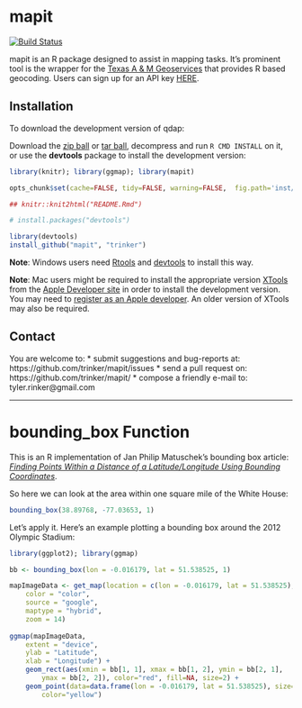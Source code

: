 mapit
====

[![Build Status](https://travis-ci.org/trinker/mapit.png?branch=master)](https://travis-ci.org/trinker/mapit)

mapit is an R package designed to assist in mapping tasks.  It's prominent tool is the wrapper for the [Texas A & M Geoservices](geoservices.tamu.ed) that provides R based geocoding.  Users can sign up for an API key [HERE](https://geoservices.tamu.edu/Signup/).

## Installation

To download the development version of qdap:

Download the [zip ball](https://github.com/trinker/mapit/zipball/master) or [tar ball](https://github.com/trinker/mapit/tarball/master), decompress and run `R CMD INSTALL` on it, or use the **devtools** package to install the development version:


```r
library(knitr); library(ggmap); library(mapit)

opts_chunk$set(cache=FALSE, tidy=FALSE, warning=FALSE,  fig.path='inst/readme/figure/')

## knitr::knit2html("README.Rmd")
```

```r
# install.packages("devtools")

library(devtools)
install_github("mapit", "trinker")
```

**Note**: Windows users need [Rtools](http://www.murdoch-sutherland.com/Rtools/) and [devtools](http://CRAN.R-project.org/package=devtools) to install this way.

**Note**: Mac users might be required to install the appropriate version [XTools](https://developer.apple.com/xcode/) from the [Apple Developer site](https://developer.apple.com/) in order to install the development version.  You may need to [register as an Apple developer](https://developer.apple.com/programs/register/).  An older version of XTools may also be required.

## Contact

You are welcome to:
* submit suggestions and bug-reports at: https://github.com/trinker/mapit/issues
* send a pull request on: https://github.com/trinker/mapit/
* compose a friendly e-mail to: tyler.rinker@gmail.com

---

# bounding_box Function

This is an R implementation of Jan Philip Matuschek's bounding box article: [*Finding Points Within a Distance of a Latitude/Longitude Using Bounding Coordinates*](http://janmatuschek.de/LatitudeLongitudeBoundingCoordinates).


So here we can look at the area within one square mile of the White House:

```r
bounding_box(38.89768, -77.03653, 1)
```

Let's apply it.  Here's an example plotting a bounding box around the 2012 Olympic Stadium:

```r
library(ggplot2); library(ggmap)

bb <- bounding_box(lon = -0.016179, lat = 51.538525, 1)

mapImageData <- get_map(location = c(lon = -0.016179, lat = 51.538525),
    color = "color",
    source = "google",
    maptype = "hybrid",
    zoom = 14)
 
ggmap(mapImageData,
    extent = "device",
    ylab = "Latitude",
    xlab = "Longitude") + 
	geom_rect(aes(xmin = bb[1, 1], xmax = bb[1, 2], ymin = bb[2, 1], 
 		ymax = bb[2, 2]), color="red", fill=NA, size=2) +
	geom_point(data=data.frame(lon = -0.016179, lat = 51.538525), size=7, 
		color="yellow")

```
